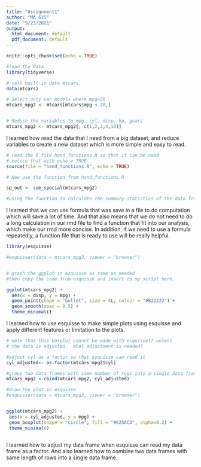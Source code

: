 ```yaml
---
title: "Assignment1"
author: "MA_615"
date: "9/23/2021"
output:
  html_document: default
  pdf_document: default
---
```


```r
knitr::opts_chunk$set(echo = TRUE)
```


```r
#load the data
library(tidyverse)

# call built-in data mtcars.
data(mtcars)

# Select only car models where mpg<20
mtcars_mpg2 <- mtcars[mtcars$mpg < 20,]


# Reduce the variables to mpg, cyl, disp, hp, gears
mtcars_mpg2 <- mtcars_mpg2[, c(1,2,3,4,10)]

```
I learned how read the data that I need from a big dataset, and reduce variables to create a new dataset which is more simple and easy to read.

```r
# read the R file hand_functions.R so that it can be used
# notice that with echo = TRUE 
source(file = "hand_functions.R", echo = TRUE)

# Now use the function from hand_functions.R

sp_out <- sum_special(mtcars_mpg2)

#using the function to calculate the summary statistics of the data frame
```
I learned that we can use formula that was save in a file to do computation which will save a lot of time. And that also means that we do not need to do a long calculation in our rmd file to find a function that fit into our analysis, which make our rmd more concise. In addition, if we need to use a formula repeatedly, a function file that is ready to use will be really helpful.
```r

library(esquisse)

#esquisser(data = mtcars_mpg2, viewer = "browser")


# graph the ggplot in esquisse as same as needed
#then copy the code from esquisse and insert to my script here.

ggplot(mtcars_mpg2) +
  aes(x = disp, y = mpg) +
  geom_point(shape = "bullet", size = 4L, colour = "#B22222") +
  geom_smooth(span = 0.5) +
  theme_minimal()
```
I learned how to use esquisse to make simple plots using esquisse and apply different features or limitation to the plots.

```r
# note that this boxplot cannot be made with esquisse() unless
# the data is adjusted.  What adjustment is needed?

#adjust cyl as a factor so that esquisse can read it 
cyl_adjusted<- as.factor(mtcars_mpg2$cyl)

#group two data frames with same number of rows into a single data frame
mtcars_mpg2 <-cbind(mtcars_mpg2, cyl_adjusted)

#draw the plot in esquisse
#esquisser(data = mtcars_mpg2, viewer = "browser")


ggplot(mtcars_mpg2) +
 aes(x = cyl_adjusted, y = mpg) +
 geom_boxplot(shape = "circle", fill = "#625ACD", alpha=0.2) +
 theme_minimal()



```
I learned how to adjust my data frame when esquisse can read my data frame as a factor. And also learned how to combine two data frames with same length of rows into a single data frame.


